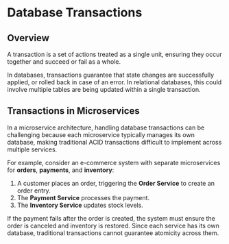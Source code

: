# Database Transactions

## Overview

A transaction is a set of actions treated as a single unit, ensuring they occur together and succeed or fail as a whole. 

In databases, transactions guarantee that state changes are successfully applied, or rolled back in case of an error. In relational databases, this could involve multiple tables are being updated within a single transaction.


## Transactions in Microservices

In a microservice architecture, handling database transactions can be challenging because each microservice typically manages its own database, making traditional ACID transactions difficult to implement across multiple services.

For example, consider an e-commerce system with separate microservices for **orders**, **payments**, and **inventory**:
1. A customer places an order, triggering the **Order Service** to create an order entry.
2. The **Payment Service** processes the payment.
3. The **Inventory Service** updates stock levels.

If the payment fails after the order is created, the system must ensure the order is canceled and inventory is restored. Since each service has its own database, traditional transactions cannot guarantee atomicity across them.
